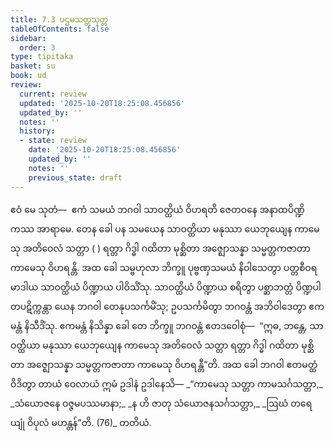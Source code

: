 ```yaml
---
title: 7.3 ပဌမသတ္တသုတ္တ
tableOfContents: false
sidebar:
  order: 3
type: tipitaka
basket: su
book: ud
review:
  current: review
  updated: '2025-10-20T18:25:08.456856'
  updated_by: ''
  notes: ''
  history:
  - state: review
    date: '2025-10-20T18:25:08.456856'
    updated_by: ''
    notes: ''
    previous_state: draft
---
```



<DynamicBreadcrumb />


<ReviewStatus review={frontmatter.review} showDetails={true} />

<HypothesisAnnotation frontmatter={frontmatter} />

<Division number="63" book="ud" e="ch" v="18" p="171">

<Paragraph number="613" book="ud">
ဧဝံ မေ သုတံ—  ဧကံ သမယံ ဘဂဝါ သာဝတ္ထိယံ ဝိဟရတိ ဇေတဝနေ အနာထပိဏ္ဍိကဿ အာရာမေ. တေန ခေါ ပန သမယေန သာဝတ္ထိယာ မနုဿာ ယေဘုယျေန ကာမေသု အတိဝေလံ သတ္တာ ( ) ရတ္တာ ဂိဒ္ဓါ ဂထိတာ မုစ္ဆိတာ အဇ္ဈောသန္နာ သမ္မတ္တကဇာတာ ကာမေသု ဝိဟရန္တိ.
</Paragraph>

<Paragraph number="614" book="ud">
အထ ခေါ သမ္ဗဟုလာ ဘိက္ခူ ပုဗ္ဗဏှသမယံ နိဝါသေတွာ ပတ္တစီဝရမာဒါယ သာဝတ္ထိယံ ပိဏ္ဍာယ ပါဝိသိံသု. သာဝတ္ထိယံ ပိဏ္ဍာယ စရိတွာ ပစ္ဆာဘတ္တံ ပိဏ္ဍပါတပဋိက္ကန္တာ ယေန ဘဂဝါ တေနုပသင်္ကမိံသု; ဥပသင်္ကမိတွာ ဘဂဝန္တံ အဘိဝါဒေတွာ ဧကမန္တံ နိသီဒိံသု. ဧကမန္တံ နိသိန္နာ ခေါ တေ ဘိက္ခူ ဘဂဝန္တံ ဧတဒဝေါစုံ—  “ဣဓ, ဘန္တေ, သာဝတ္ထိယာ မနုဿာ ယေဘုယျေန ကာမေသု အတိဝေလံ သတ္တာ ရတ္တာ ဂိဒ္ဓါ ဂထိတာ မုစ္ဆိတာ အဇ္ဈောသန္နာ သမ္မတ္တကဇာတာ ကာမေသု ဝိဟရန္တီ”တိ.
</Paragraph>

<Paragraph number="615" book="ud">
အထ ခေါ ဘဂဝါ ဧတမတ္ထံ ဝိဒိတွာ တာယံ ဝေလာယံ ဣမံ ဥဒါနံ ဥဒါနေသိ—
</Paragraph>

<Paragraph number="616" type="verses" book="ud">
_“ကာမေသု သတ္တာ ကာမသင်္ဂသတ္တာ,_  
_သံယောဇနေ ဝဇ္ဇမပဿမာနာ;_  
_န ဟိ ဇာတု သံယောဇနသင်္ဂသတ္တာ,_  
_ဩဃံ တရေယျုံ ဝိပုလံ မဟန္တန်”တိ. (76)_  


</Paragraph>
</Division>

<Paragraph number="617" type="center" book="ud">
တတိယံ.
</Paragraph>